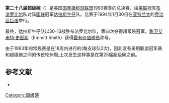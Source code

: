 {{noteTA
|1=zh-cn:超级碗; zh-tw:超級盃; zh-hk:超級碗;
}}
'''第二十八届超级碗'''（{{lang|en|Super Bowl XXVIII}}）是美国[[国家橄榄球联盟|国家橄榄球联盟]]1993赛季的总决赛，由[[美国橄榄球联合会|美联]]冠军[[布法罗比尔|布法罗比尔]]队对阵[[国家橄榄球联合会|国联]]冠军[[达拉斯牛仔|达拉斯牛仔]]队。比赛于1994年1月30日在[[亚特兰大|亚特兰大]]的[[乔治亚巨蛋|乔治亚巨蛋]]举行。

最终，达拉斯牛仔队以30-13战胜布法罗比尔队，第四次夺得超级碗冠军。[[跑卫|跑卫]][[艾米特·史密斯|艾米特·史密斯]]（Emmitt Smith）获得[[超级碗最有价值球员|最有价值球员]]称号。

由于1993年的常规赛是在18周内进行的(每支球队2次)，因此没有采用联盟冠军赛和超级碗之间的传统轮休周;上次发生这种事是在第25届超级碗之前。

== 参考文献 ==
{{ReflistH}}
* {{cite web|url=http://www.nfl.com/superbowl/history/recap/sb{{lc:XXVIII}}|title=Super Bowl XXVIII|publisher=Official NFL web site}}{{Dead link|date=2018年6月 |bot=InternetArchiveBot |fix-attempted=no }}{{en}}
{{ReflistF}}

{{Super Bowl}}

[[Category:超级碗|Category:超级碗]]

{{American Football-stub}}